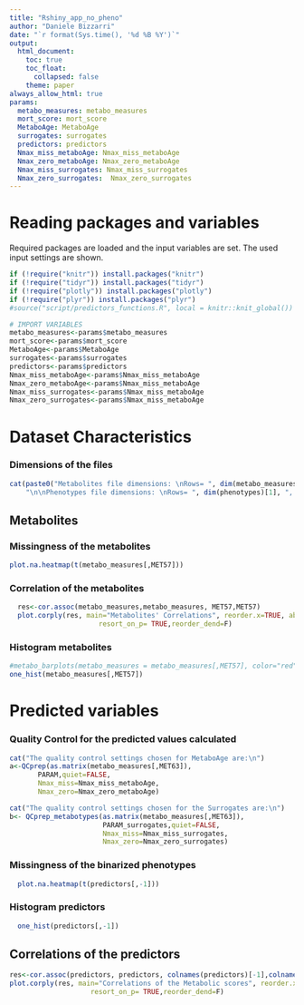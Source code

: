 ```yaml
---
title: "Rshiny_app_no_pheno"
author: "Daniele Bizzarri"
date: "`r format(Sys.time(), '%d %B %Y')`"
output:
  html_document:
    toc: true
    toc_float:
      collapsed: false
    theme: paper
always_allow_html: true
params:
  metabo_measures: metabo_measures
  mort_score: mort_score
  MetaboAge: MetaboAge
  surrogates: surrogates
  predictors: predictors
  Nmax_miss_metaboAge: Nmax_miss_metaboAge
  Nmax_zero_metaboAge: Nmax_zero_metaboAge
  Nmax_miss_surrogates: Nmax_miss_surrogates
  Nmax_zero_surrogates:  Nmax_zero_surrogates
---
```


# Reading packages and variables
Required packages are loaded and the input variables are set. The used input settings are shown.

```r
if (!require("knitr")) install.packages("knitr")
if (!require("tidyr")) install.packages("tidyr")
if (!require("plotly")) install.packages("plotly")
if (!require("plyr")) install.packages("plyr")
#source("script/predictors_functions.R", local = knitr::knit_global())
```

```r
# IMPORT VARIABLES
metabo_measures<-params$metabo_measures
mort_score<-params$mort_score
MetaboAge<-params$MetaboAge
surrogates<-params$surrogates
predictors<-params$predictors
Nmax_miss_metaboAge<-params$Nmax_miss_metaboAge
Nmax_zero_metaboAge<-params$Nmax_miss_metaboAge
Nmax_miss_surrogates<-params$Nmax_miss_metaboAge
Nmax_zero_surrogates<-params$Nmax_miss_metaboAge
```

# Dataset Characteristics
### Dimensions of the files
```r
cat(paste0("Metabolites file dimensions: \nRows= ", dim(metabo_measures)[1], ", Columns= ", dim(metabo_measures)[2]),"\nAll the necessary metabolites were found available!",
    "\n\nPhenotypes file dimensions: \nRows= ", dim(phenotypes)[1], ", Columns= ", dim(phenotypes)[2])
```

## Metabolites
### Missingness of the metabolites
```r
plot.na.heatmap(t(metabo_measures[,MET57]))
```

### Correlation of the metabolites 
```r
  res<-cor.assoc(metabo_measures,metabo_measures, MET57,MET57)
  plot.corply(res, main="Metabolites' Correlations", reorder.x=TRUE, abs=F, 
                      resort_on_p= TRUE,reorder_dend=F)
```

### Histogram metabolites
```r
#metabo_barplots(metabo_measures = metabo_measures[,MET57], color="red")
one_hist(metabo_measures[,MET57])
```

# Predicted variables
### Quality Control for the predicted values calculated
```r
cat("The quality control settings chosen for MetaboAge are:\n")
a<-QCprep(as.matrix(metabo_measures[,MET63]),
       PARAM,quiet=FALSE,
       Nmax_miss=Nmax_miss_metaboAge,
       Nmax_zero=Nmax_zero_metaboAge)

cat("The quality control settings chosen for the Surrogates are:\n")
b<- QCprep_metabotypes(as.matrix(metabo_measures[,MET63]),
                       PARAM_surrogates,quiet=FALSE,
                       Nmax_miss=Nmax_miss_surrogates,
                       Nmax_zero=Nmax_zero_surrogates)

```

### Missingness of the binarized phenotypes
```r
  plot.na.heatmap(t(predictors[,-1]))
```

### Histogram predictors
```r
  one_hist(predictors[,-1])
```

## Correlations of the predictors
```r
res<-cor.assoc(predictors, predictors, colnames(predictors)[-1],colnames(predictors)[-1])
plot.corply(res, main="Correlations of the Metabolic scores", reorder.x=TRUE, abs=F,
                    resort_on_p= TRUE,reorder_dend=F)
```
